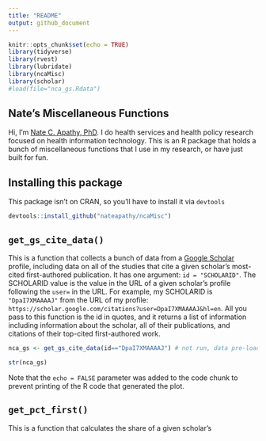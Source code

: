 ```yaml
---
title: "README"
output: github_document
---
```


```r
knitr::opts_chunk$set(echo = TRUE)
library(tidyverse)
library(rvest)
library(lubridate)
library(ncaMisc)
library(scholar)
#load(file="nca_gs.Rdata")
```

## Nate's Miscellaneous Functions

Hi, I'm [Nate C. Apathy, PhD](https://www.nateapathy.com). I do health services and health policy research focused on health information technology. This is an R package that holds a bunch of miscellaneous functions that I use in my research, or have just built for fun.

## Installing this package

This package isn't on CRAN, so you'll have to install it via `devtools`

```r
devtools::install_github("nateapathy/ncaMisc")
```

## `get_gs_cite_data()`

This is a function that collects a bunch of data from a [Google Scholar](https://scholar.google.com/) profile, including data on all of the studies that cite a given scholar's most-cited first-authored publication. It has one argument: `id = "SCHOLARID"`. The SCHOLARID value is the value in the URL of a given scholar's profile following the `user=` in the URL. For example, my SCHOLARID is `"DpaI7XMAAAAJ"` from the URL of my profile: `https://scholar.google.com/citations?user=DpaI7XMAAAAJ&hl=en`. All you pass to this function is the id in quotes, and it returns a list of information including information about the scholar, all of their publications, and citations of their top-cited first-authored work.

```r

nca_gs <- get_gs_cite_data(id=="DpaI7XMAAAAJ") # not run, data pre-loaded for example

str(nca_gs)
```

Note that the `echo = FALSE` parameter was added to the code chunk to prevent printing of the R code that generated the plot.

## `get_pct_first()`

This is a function that calculates the share of a given scholar's
